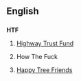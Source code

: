 ==English==

==={{initialism}}===
'''HTF'''

# {{US}} [[w:Highway Trust Fund|Highway Trust Fund]]
# {{Australia}} How The Fuck
# {{Most of the world}} [[w:Happy Tree Friends|Happy Tree Friends]]